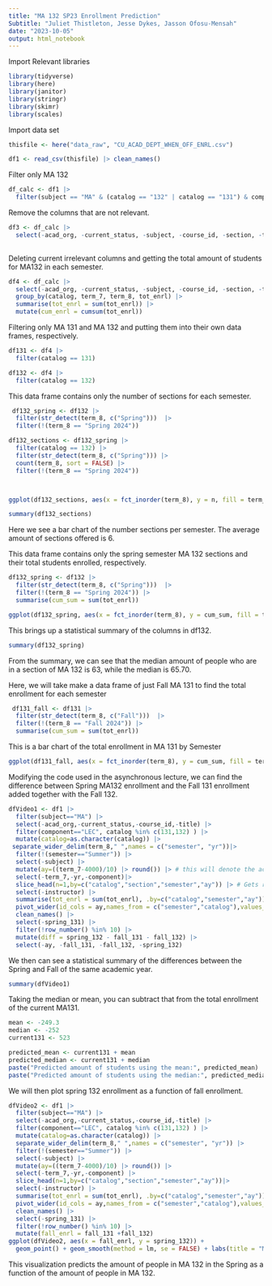 ```yaml
---
title: "MA 132 SP23 Enrollment Prediction"
Subtitle: "Juliet Thistleton, Jesse Dykes, Jasson Ofosu-Mensah"
date: "2023-10-05"
output: html_notebook
---
```



Import Relevant libraries
```r
library(tidyverse)
library(here)
library(janitor)
library(stringr)
library(skimr)
library(scales)

```
Import data set 
```r
thisfile <- here("data_raw", "CU_ACAD_DEPT_WHEN_OFF_ENRL.csv")

df1 <- read_csv(thisfile) |> clean_names()
```

Filter only MA 132
```r
df_calc <- df1 |>
  filter(subject == "MA" & (catalog == "132" | catalog == "131") & component == "LEC")

```

Remove the columns that are not relevant. 
```r
df3 <- df_calc |>
  select(-acad_org, -current_status, -subject, -course_id, -section, -title, -component, -instructor) 
  


```


Deleting current irrelevant columns and getting the total amount of students for MA132 in each semester. 
```r
df4 <- df_calc |>
  select(-acad_org, -current_status, -subject, -course_id, -section, -title, -component, -instructor) |>
  group_by(catalog, term_7, term_8, tot_enrl) |>
  summarise(tot_enrl = sum(tot_enrl)) |>
  mutate(cum_enrl = cumsum(tot_enrl))
```
Filtering only MA 131 and MA 132 and putting them into their own data frames, respectively. 
```r
df131 <- df4 |>
  filter(catalog == 131)

df132 <- df4 |> 
  filter(catalog == 132)
```


This data frame contains only the number of sections for each semester. 
```r
 df132_spring <- df132 |>
  filter(str_detect(term_8, c("Spring")))  |>
  filter(!(term_8 == "Spring 2024"))

df132_sections <- df132_spring |>
  filter(catalog == 132) |>
  filter(str_detect(term_8, c("Spring"))) |> 
  count(term_8, sort = FALSE) |>
  filter(!(term_8 == "Spring 2024"))



ggplot(df132_sections, aes(x = fct_inorder(term_8), y = n, fill = term_8)) + geom_col() + theme(axis.text.x = (element_text(angle = 90))) + labs(title = "Number of Sections for MA 132 by Semester") + xlab("Semester") + ylab("Sections") + scale_fill_discrete(name = "Semester") + scale_y_continuous(breaks = pretty_breaks(), limits = c(0,10))

summary(df132_sections)  

```
Here we see a bar chart of the number sections per semester. The average amount of sections offered is 6. 


This data frame contains only the spring semester MA 132 sections and their total students enrolled, respectively. 
```r
df132_spring <- df132 |>
  filter(str_detect(term_8, c("Spring")))  |>
  filter(!(term_8 == "Spring 2024")) |> 
  summarise(cum_sum = sum(tot_enrl))

ggplot(df132_spring, aes(x = fct_inorder(term_8), y = cum_sum, fill = term_8)) + geom_col() + theme(axis.text.x = (element_text(angle = 90))) + labs(title = "Number of Students enrolled in MA 132 by Semester") + xlab("Semester") + ylab("Total Enrolled") + scale_fill_discrete(name = "Semester")
```




This brings up a statistical summary of the columns in df132. 
```r
summary(df132_spring)
```
From the summary, we can see that the median amount of people who are in a section of MA 132 is 63, while the median is 65.70. 


Here, we will take make a data frame of just Fall  MA 131 to find the total enrollment for each semester 
```r
 df131_fall <- df131 |>
  filter(str_detect(term_8, c("Fall")))  |>
  filter(!(term_8 == "Fall 2024")) |>
  summarise(cum_sum = sum(tot_enrl))

```
This is a bar chart of the total enrollment in MA 131 by Semester
```r
ggplot(df131_fall, aes(x = fct_inorder(term_8), y = cum_sum, fill = term_8)) + geom_col() + theme(axis.text.x = (element_text(angle = 90))) + labs(title = "Number of Students enrolled in MA 131 by Semester") + xlab("Semester") + ylab("Total Enrolled") + scale_fill_discrete(name = "Semester")
```

Modifying the code used in the asynchronous lecture, we can find the difference between Spring MA132 enrollment and the Fall 131 enrollment added together with the Fall 132.

```r
dfVideo1 <- df1 |> 
  filter(subject=="MA") |>
  select(-acad_org,-current_status,-course_id,-title) |>
  filter(component=="LEC", catalog %in% c(131,132) ) |>
  mutate(catalog=as.character(catalog)) |>
 separate_wider_delim(term_8," ",names = c("semester", "yr"))|>
  filter(!(semester=="Summer")) |>
  select(-subject) |>
  mutate(ay=((term_7-4000)/10) |> round()) |> # this will denote the academic year 
  select(-term_7,-yr,-component)|>
  slice_head(n=1,by=c("catalog","section","semester","ay")) |> # Gets ride of any duplicate instructors for the same semester to decreased adding in students twice 
  select(-instructor) |>
  summarise(tot_enrl = sum(tot_enrl), .by=c("catalog","semester","ay")) |>
  pivot_wider(id_cols = ay,names_from = c("semester","catalog"),values_from = tot_enrl) |>
  clean_names() |>
  select(-spring_131) |>
  filter(!row_number() %in% 10) |>
  mutate(diff = spring_132 - fall_131 - fall_132) |>
  select(-ay, -fall_131, -fall_132, -spring_132) 

```

We then can see a statistical summary of the differences between the Spring and Fall of the same academic year.
```r
summary(dfVideo1)
```


 Taking the median or mean, you can subtract that from the total enrollment of the current MA131. 
 
```r
mean <- -249.3
median <- -252
current131 <- 523

predicted_mean <- current131 + mean
predicted_median <- current131 + median
paste("Predicted amount of students using the mean:", predicted_mean)
paste("Predicted amount of students using the median:", predicted_median)
```
We will then plot spring 132 enrollment as a function of fall enrollment.
```r
dfVideo2 <- df1 |> 
  filter(subject=="MA") |>
  select(-acad_org,-current_status,-course_id,-title) |>
  filter(component=="LEC", catalog %in% c(131,132) ) |>
  mutate(catalog=as.character(catalog)) |>
  separate_wider_delim(term_8," ",names = c("semester", "yr")) |>
  filter(!(semester=="Summer")) |>
  select(-subject) |>
  mutate(ay=((term_7-4000)/10) |> round()) |>
  select(-term_7,-yr,-component) |>
  slice_head(n=1,by=c("catalog","section","semester","ay"))|>
  select(-instructor) |>
  summarise(tot_enrl = sum(tot_enrl), .by=c("catalog","semester","ay")) |>
  pivot_wider(id_cols = ay,names_from = c("semester","catalog"),values_from = tot_enrl) |>
  clean_names() |>
  select(-spring_131) |>
  filter(!row_number() %in% 10) |>
  mutate(fall_enrl = fall_131 +fall_132)
ggplot(dfVideo2, aes(x = fall_enrl, y = spring_132)) + 
  geom_point() + geom_smooth(method = lm, se = FALSE) + labs(title = "MA 132 Spring Enrollment Predicted by MA 131 Fall Enrollment", x = "MA 131 Fall", y = "MA 132 Spring")
```
This visualization predicts the amount of people in MA 132 in the Spring as a function of the amount of people in MA 132. 